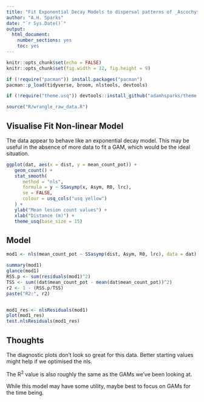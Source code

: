 ```yaml
---
title: "Fit Exponential Decay Models to dispersal patterns of _Ascochyta_ conidia"
author: "A.H. Sparks"
date: "`r Sys.Date()`"
output:
  html_document:
    number_sections: yes
    toc: yes
---
```


```r
knitr::opts_chunk$set(echo = FALSE)
knitr::opts_chunk$set(fig.width = 12, fig.height = 9) 
```

```r
if (!require("pacman")) install.packages("pacman")
pacman::p_load(tidyverse, broom, nlstools, devtools)

if (!require("theme.usq")) devtools::install_github("adamhsparks/theme.usq")
```

```r
source("R/wrangle_raw_data.R")
```

## Visualise Fit Non-linear Model

The data appear to behave like an exponential decay model. This may be useful in
the absence of more data to fit a GAM, which would be the ideal situation.

```r
ggplot(dat, aes(x = dist, y = mean_count_pot)) +
   geom_count() +
   stat_smooth(
      method = "nls",
      formula = y ~ SSasymp(x, Asym, R0, lrc),
      se = FALSE,
      colour = usq_cols("usq yellow")
   ) +
   ylab("Mean lesion count values") +
   xlab("Distance (m)") +
   theme_usq(base_size = 15)
```

## Model

```r
mod1 <- nls(mean_count_pot ~ SSasymp(dist, Asym, R0, lrc), data = dat)

summary(mod1)
glance(mod1)
RSS.p <- sum(residuals(mod1)^2)
TSS <- sum((dat$mean_count_pot - mean(dat$mean_count_pot))^2)
r2 <- 1 - (RSS.p/TSS)
paste("R2:", r2)


mod1_res <- nlsResiduals(mod1)
plot(mod1_res)
test.nlsResiduals(mod1_res)
```

## Thoughts

The diagnostic plots don't look so great for this data. Better starting values
might help if we optimised the nls. 

The R^2^ value is also roughly the same as the GAMs we've been looking at.

While this model may have some utility, maybe best to focus on GAMs for the time
being.
